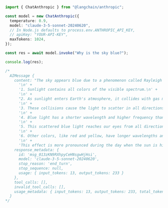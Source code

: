 ```typescript
import { ChatAnthropic } from "@langchain/anthropic";

const model = new ChatAnthropic({
  temperature: 0.9,
  model: "claude-3-5-sonnet-20240620",
  // In Node.js defaults to process.env.ANTHROPIC_API_KEY,
  // apiKey: "YOUR-API-KEY",
  maxTokens: 1024,
});

const res = await model.invoke("Why is the sky blue?");

console.log(res);

/*
  AIMessage {
    content: "The sky appears blue due to a phenomenon called Rayleigh scattering. Here's a brief explanation:\n" +
      '\n' +
      '1. Sunlight contains all colors of the visible spectrum.\n' +
      '\n' +
      "2. As sunlight enters Earth's atmosphere, it collides with gas molecules and other particles.\n" +
      '\n' +
      '3. These collisions cause the light to scatter in all directions.\n' +
      '\n' +
      '4. Blue light has a shorter wavelength and higher frequency than other colors in the visible spectrum, so it scatters more easily than other colors.\n' +
      '\n' +
      '5. This scattered blue light reaches our eyes from all directions, making the sky appear blue.\n' +
      '\n' +
      '6. Other colors, like red and yellow, have longer wavelengths and pass through the atmosphere more directly, which is why we see them primarily during sunrise and sunset when sunlight travels through more of the atmosphere to reach our eyes.\n' +
      '\n' +
      'This effect is more pronounced during the day when the sun is high in the sky. At sunrise and sunset, when sunlight travels through more of the atmosphere, we see more red and orange colors because the blue light has been scattered away by the time it reaches our eyes.',
    response_metadata: {
      id: 'msg_013zKN9RXhpyCeHNsgwHjHsi',
      model: 'claude-3-5-sonnet-20240620',
      stop_reason: 'end_turn',
      stop_sequence: null,
      usage: { input_tokens: 13, output_tokens: 233 }
    },
    tool_calls: [],
    invalid_tool_calls: [],
    usage_metadata: { input_tokens: 13, output_tokens: 233, total_tokens: 246 }
  }
*/
```